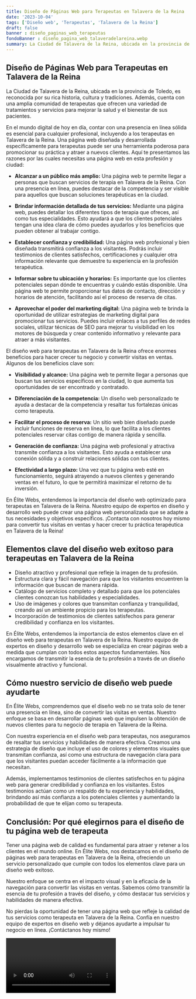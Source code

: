 ```yaml
---
title: Diseño de Páginas Web para Terapeutas en Talavera de la Reina
date: '2023-10-04'
tags: ['Diseño web', 'Terapeutas', 'Talavera de la Reina']
draft: false
banner : diseño_paginas_web_terapeutas
fondoBanner : diseño_pagina_web_talaveradelareina.webp
summary: La Ciudad de Talavera de la Reina, ubicada en la provincia de Toledo, es reconocida por su rica historia, cultura y tradiciones. Además, cuenta con una amplia comunidad de terapeutas que ofrecen una variedad de tratamientos y servicios para mejorar la salud y el bienestar de sus pacientes.
---
```


## Diseño de Páginas Web para Terapeutas en Talavera de la Reina

La Ciudad de Talavera de la Reina, ubicada en la provincia de Toledo, es reconocida por su rica historia, cultura y tradiciones. Además, cuenta con una amplia comunidad de terapeutas que ofrecen una variedad de tratamientos y servicios para mejorar la salud y el bienestar de sus pacientes.

En el mundo digital de hoy en día, contar con una presencia en línea sólida es esencial para cualquier profesional, incluyendo a los terapeutas en Talavera de la Reina. Una página web diseñada y desarrollada específicamente para terapeutas puede ser una herramienta poderosa para promocionar su práctica y atraer a nuevos clientes. Aquí te presentamos las razones por las cuales necesitas una página web en esta profesión y ciudad:

- **Alcanzar a un público más amplio:** Una página web te permite llegar a personas que buscan servicios de terapia en Talavera de la Reina. Con una presencia en línea, puedes destacar de la competencia y ser visible para aquellos que buscan soluciones terapéuticas en la ciudad.

- **Brindar información detallada de tus servicios:** Mediante una página web, puedes detallar los diferentes tipos de terapia que ofreces, así como tus especialidades. Esto ayudará a que los clientes potenciales tengan una idea clara de cómo puedes ayudarlos y los beneficios que pueden obtener al trabajar contigo.

- **Establecer confianza y credibilidad:** Una página web profesional y bien diseñada transmitirá confianza a los visitantes. Podrás incluir testimonios de clientes satisfechos, certificaciones y cualquier otra información relevante que demuestre tu experiencia en la profesión terapéutica.

- **Informar sobre tu ubicación y horarios:** Es importante que los clientes potenciales sepan dónde te encuentras y cuándo estás disponible. Una página web te permite proporcionar tus datos de contacto, dirección y horarios de atención, facilitando así el proceso de reserva de citas.

- **Aprovechar el poder del marketing digital:** Una página web te brinda la oportunidad de utilizar estrategias de marketing digital para promocionar tus servicios. Puedes incluir enlaces a tus perfiles de redes sociales, utilizar técnicas de SEO para mejorar tu visibilidad en los motores de búsqueda y crear contenido informativo y relevante para atraer a más visitantes.

El diseño web para terapeutas en Talavera de la Reina ofrece enormes beneficios para hacer crecer tu negocio y convertir visitas en ventas. Algunos de los beneficios clave son:

- **Visibilidad y alcance:** Una página web te permite llegar a personas que buscan tus servicios específicos en la ciudad, lo que aumenta tus oportunidades de ser encontrado y contratado.

- **Diferenciación de la competencia:** Un diseño web personalizado te ayuda a destacar de la competencia y resaltar tus fortalezas únicas como terapeuta.

- **Facilitar el proceso de reserva:** Un sitio web bien diseñado puede incluir funciones de reserva en línea, lo que facilita a los clientes potenciales reservar citas contigo de manera rápida y sencilla.

- **Generación de confianza:** Una página web profesional y atractiva transmite confianza a los visitantes. Esto ayuda a establecer una conexión sólida y a construir relaciones sólidas con tus clientes.

- **Efectividad a largo plazo:** Una vez que tu página web esté en funcionamiento, seguirá atrayendo a nuevos clientes y generando ventas en el futuro, lo que te permitirá maximizar el retorno de tu inversión.

En Élite Webs, entendemos la importancia del diseño web optimizado para terapeutas en Talavera de la Reina. Nuestro equipo de expertos en diseño y desarrollo web puede crear una página web personalizada que se adapte a tus necesidades y objetivos específicos. ¡Contacta con nosotros hoy mismo para convertir tus visitas en ventas y hacer crecer tu práctica terapéutica en Talavera de la Reina!

<GifSeo />

<Cta />

## Elementos clave del diseño web exitoso para terapeutas en Talavera de la Reina

- Diseño atractivo y profesional que refleje la imagen de tu profesión.
- Estructura clara y fácil navegación para que los visitantes encuentren la información que buscan de manera rápida.
- Catálogo de servicios completo y detallado para que los potenciales clientes conozcan tus habilidades y especialidades.
- Uso de imágenes y colores que transmitan confianza y tranquilidad, creando así un ambiente propicio para los terapeutas.
- Incorporación de testimonios de clientes satisfechos para generar credibilidad y confianza en los visitantes.

En Élite Webs, entendemos la importancia de estos elementos clave en el diseño web para terapeutas en Talavera de la Reina. Nuestro equipo de expertos en diseño y desarrollo web se especializa en crear páginas web a medida que cumplan con todos estos aspectos fundamentales. Nos encargamos de transmitir la esencia de tu profesión a través de un diseño visualmente atractivo y funcional.

## Cómo nuestro servicio de diseño web puede ayudarte

En Élite Webs, comprendemos que el diseño web no se trata solo de tener una presencia en línea, sino de convertir las visitas en ventas. Nuestro enfoque se basa en desarrollar páginas web que impulsen la obtención de nuevos clientes para tu negocio de terapia en Talavera de la Reina.

Con nuestra experiencia en el diseño web para terapeutas, nos aseguramos de resaltar tus servicios y habilidades de manera efectiva. Creamos una estrategia de diseño que incluye el uso de colores y elementos visuales que transmitan confianza, así como una estructura de navegación clara para que los visitantes puedan acceder fácilmente a la información que necesitan.

Además, implementamos testimonios de clientes satisfechos en tu página web para generar credibilidad y confianza en los visitantes. Estos testimonios actúan como un respaldo de tu experiencia y habilidades, brindando así más confianza a los potenciales clientes y aumentando la probabilidad de que te elijan como su terapeuta.

## Conclusión: Por qué elegirnos para el diseño de tu página web de terapeuta

Tener una página web de calidad es fundamental para atraer y retener a los clientes en el mundo online. En Élite Webs, nos destacamos en el diseño de páginas web para terapeutas en Talavera de la Reina, ofreciendo un servicio personalizado que cumple con todos los elementos clave para un diseño web exitoso.

Nuestro enfoque se centra en el impacto visual y en la eficacia de la navegación para convertir las visitas en ventas. Sabemos cómo transmitir la esencia de tu profesión a través del diseño, y cómo destacar tus servicios y habilidades de manera efectiva.

No pierdas la oportunidad de tener una página web que refleje la calidad de tus servicios como terapeuta en Talavera de la Reina. Confía en nuestro equipo de expertos en diseño web y déjanos ayudarte a impulsar tu negocio en línea. ¡Contáctanos hoy mismo!

<Video />

<CtaBot job='Terapeutas' city='Talavera de la Reina'/>

<Gmaps query='Talavera de la Reina+españa+maps' />